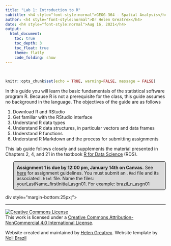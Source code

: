 ```yaml
---
title: "Lab 1: Introduction to R"
subtitle: <h4 style="font-style:normal">GEOG-364 - Spatial Analysis</h4>
author: <h4 style="font-style:normal">Dr Helen Greatrex</h4>
date: <h4 style="font-style:normal">Aug 16, 2021</h4>
output: 
  html_document:
    toc: true
    toc_depth: 3
    toc_float: true
    theme: flatly
    code_folding: show
---
```



<style>
p.comment {
background-color: #DBDBDB;
padding: 10px;
border: 1px solid black;
margin-left: 25px;
border-radius: 5px;
font-style: normal;
}

h1.title {
  font-weight: bold;
  font-family: Arial;  
}

h2.title {
  font-family: Arial;  
}

</style>


<style type="text/css">
#TOC {
  font-size: 13px;
  font-family: Arial;
}
</style>


\


```r
knitr::opts_chunk$set(echo = TRUE, warning=FALSE, message = FALSE)
```

In this guide you will learn the basic fundamentals of the statistical software program R.  Because R is not a prerequisite for the class, this guide assumes no background in the language.  The objectives of the guide are as follows

1. Download R and RStudio
2. Get familiar with the RStudio interface
3. Understand R data types
4. Understand R data structures, in particular vectors and data frames
5. Understand R functions
6. Understand R Markdown and the process for submitting assignments


This lab guide follows closely and supplements the material presented in Chapters 2, 4, and 21 in the textbook [R for Data Science](http://r4ds.had.co.nz/index.html) (RDS).

<p class="comment">**Assignment 1 is due by 12:00 pm, January 14th on Canvas.**  See [here](https://crd150.github.io/hw_guidelines.html) for assignment guidelines.  You must submit an `.Rmd` file and its associated `.html` file. Name the files: yourLastName_firstInitial_asgn01. For example: brazil_n_asgn01</p>

\b
<div style="margin-bottom:25px;">
</div>

***

<a rel="license" href="http://creativecommons.org/licenses/by-nc/4.0/"><img alt="Creative Commons License" style="border-width:0" src="https://i.creativecommons.org/l/by-nc/4.0/88x31.png" /></a><br />This work is licensed under a <a rel="license" href="http://creativecommons.org/licenses/by-nc/4.0/">Creative Commons Attribution-NonCommercial 4.0 International License</a>.


Website created and maintained by [Helen Greatrex](https://www.geog.psu.edu/directory/helen-greatrex). Website template by [Noli Brazil](https://nbrazil.faculty.ucdavis.edu/)